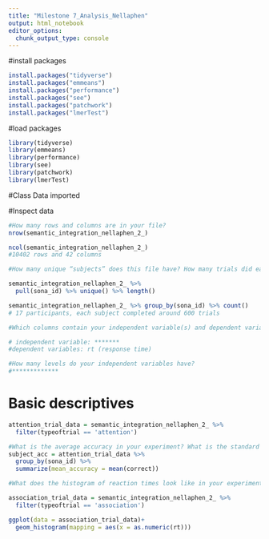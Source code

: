 ```yaml
---
title: "Milestone 7_Analysis_Nellaphen"
output: html_notebook
editor_options: 
  chunk_output_type: console
---
```


#install packages
```r
install.packages("tidyverse")
install.packages("emmeans")
install.packages("performance")
install.packages("see")
install.packages("patchwork")
install.packages("lmerTest")
```

#load packages
```r
library(tidyverse)
library(emmeans)
library(performance)
library(see)
library(patchwork)
library(lmerTest)
```

#Class Data imported

#Inspect data
```r
#How many rows and columns are in your file?
nrow(semantic_integration_nellaphen_2_)

ncol(semantic_integration_nellaphen_2_)
#10402 rows and 42 columns

#How many unique “subjects” does this file have? How many trials did each subject do in this experiment?

semantic_integration_nellaphen_2_ %>%
  pull(sona_id) %>% unique() %>% length()

semantic_integration_nellaphen_2_ %>% group_by(sona_id) %>% count()
# 17 participants, each subject completed around 600 trials

#Which columns contain your independent variable(s) and dependent variable(s)?

# independent variable: *******
#dependent variables: rt (response time)

#How many levels do your independent variables have?
#*************

```


# Basic descriptives
```r


attention_trial_data = semantic_integration_nellaphen_2_ %>%
  filter(typeoftrial == 'attention')

#What is the average accuracy in your experiment? What is the standard deviation of the accuracy?
subject_acc = attention_trial_data %>%
  group_by(sona_id) %>%
  summarize(mean_accuracy = mean(correct))

```

```r
#What does the histogram of reaction times look like in your experiment for the critical trials?

association_trial_data = semantic_integration_nellaphen_2_ %>%
  filter(typeoftrial == 'association')

ggplot(data = association_trial_data)+
  geom_histogram(mapping = aes(x = as.numeric(rt)))

```


